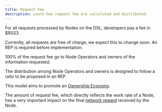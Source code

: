 ```yaml
---
title: Request Fee
description: Learn how request fee are calculated and distributed.
---
```


For all requests processed by Nodes on the DSL, developers pay a fee in $RSS3.


<Callout type="error">
  Currently, all requests are free of charge, we expect this to change soon. An REP is required before implementation.
</Callout>

100% of the request fee go to Node Operators and owners of the information requested.

<Callout>
  The distribution among Node Operators and owners is designed to follow a ratio to be proposed in an REP.
</Callout>

This model aims to promote an [Ownership Economy](/guide/core/ownership-economy).

The amount of request fee, which directly reflects the work rate of a Node, has a very important impact on the final [network reward](./operation/network-reward) received by the Node.
